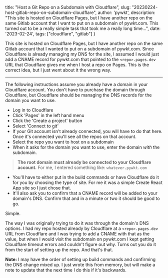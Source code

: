 title: "Host a Git Repo on a Subdomain with Cloudflare",
slug: "20230224-host-gitlab-repo-on-subdomain-cloudflare",
author: 'pywkt',
description: "This site is hosted on Cloudflare Pages, but I have another repo on the same Gitlab account that I want to put on a subdomain of pywkt.com. This turned out to be a really simple task that took me a really long time...",
date: '2023-02-24',
tags: ["cloudflare", "gitlab"]
}

This site is hosted on Cloudflare Pages, but I have another repo on the same Gitlab account that I wanted to put on a subdomain of pywkt.com. Since Cloudflare is already managing my DNS for the site, I assumed I would just add a CNAME record for pywkt.com that pointed to the `<repo>.pages.dev` URL that Cloudflare gives me when I host a repo on Pages. This is the correct idea, but I just went about it the wrong way.

---

The following instructions assume you already have a domain in your Cloudflare account. You don't have to purchase the domain through Cloudflare, but Cloudflare should be managing the DNS records for the domain you want to use.

- Log in to Cloudflare
- Click 'Pages' in the left hand menu
- Click the 'Create a project' button
- Select 'Connect to git'
- If your Git account isn't already connected, you will have to do that here. Once it's connected you'll see all the repos on that account.
- Select the repo you want to host on a subdomain
- When it asks for the domain you want to use, enter the domain _with_ the subdomain.

> __The root domain must already be connected to your Cloudflare account.__ For me, I entered something like: `whatever.pywkt.com`
- You'll have to either put in the build commands or have Cloudflare do it for you by choosing the type of site. For me it was a simple Create React App site so I just chose that.
- It'll also ask you to confirm that a CNAME record will be added to your domain's DNS. Confirm that and in a minute or two it should be good to go.

Simple.

The way I was originally trying to do it was through the domain's DNS options. I had my repo hosted already by Cloudflare at a `<repo>.pages.dev` URL from Cloudflare and I was trying to add a CNAME with that as the value, but when I would visit the subdomain on pywkt.com I kept getting Cloudflare timeout errors and couldn't figure out why. Turns out you do it from the start of setting up the repo. And that's that.

__Note:__ I may have the order of setting up build commands and confirming the DNS change mixed up. I just wrote this from memory, but will make a note to update that the next time I do this if it's backwards.
